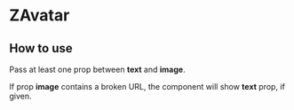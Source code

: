 
<Meta of={IndexStories} />

# ZAvatar

<Canvas>
  <Story of={IndexStories.ZAvatar} />
</Canvas>

## How to use

Pass at least one prop between **text** and **image**.

If prop **image** contains a broken URL, the component will show **text** prop, if given.

<Controls />

